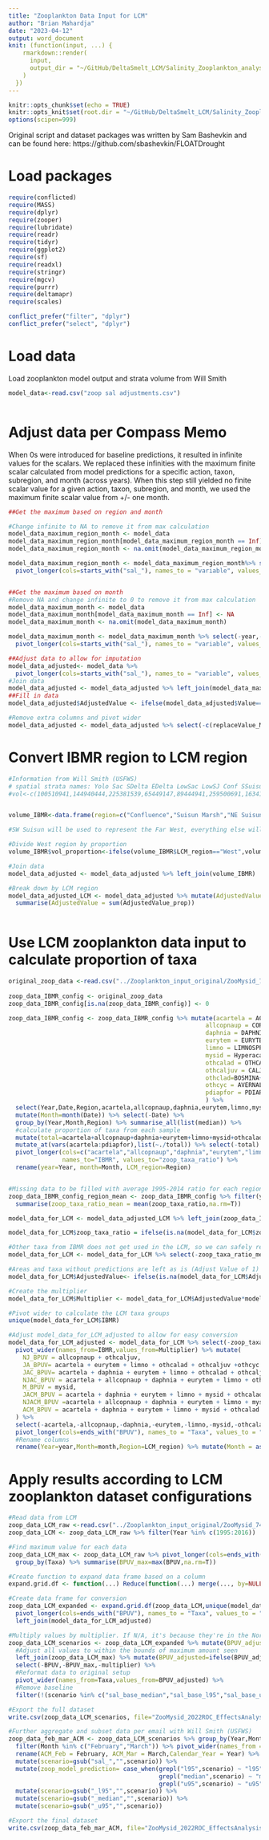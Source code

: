 ```yaml
---
title: "Zooplankton Data Input for LCM"
author: "Brian Mahardja"
date: "2023-04-12"
output: word_document
knit: (function(input, ...) {
    rmarkdown::render(
      input,
      output_dir = "~/GitHub/DeltaSmelt_LCM/Salinity_Zooplankton_analysis"
    )
  })
---
```


```r
knitr::opts_chunk$set(echo = TRUE)
knitr::opts_knit$set(root.dir = "~/GitHub/DeltaSmelt_LCM/Salinity_Zooplankton_analysis")
options(scipen=999)
```

Original script and dataset packages was written by Sam Bashevkin and can be found here: https://github.com/sbashevkin/FLOATDrought

# Load packages

```r
require(conflicted)
require(MASS)
require(dplyr)
require(zooper)
require(lubridate)
require(readr)
require(tidyr)
require(ggplot2)
require(sf)
require(readxl)
require(stringr)
require(mgcv)
require(purrr)
require(deltamapr)
require(scales)

conflict_prefer("filter", "dplyr")
conflict_prefer("select", "dplyr")
```

# Load data

Load zooplankton model output and strata volume from Will Smith

```r
model_data<-read.csv("zoop sal adjustments.csv")



```

# Adjust data per Compass Memo

When 0s were introduced for baseline predictions, it resulted in infinite values for the scalars. We replaced these infinities with the maximum finite scalar calculated from model predictions for a specific action, taxon, subregion, and month (across years). When this step still yielded no finite scalar value for a given action, taxon, subregion, and month, we used the maximum finite scalar value from +/- one month.

```r

##Get the maximum based on region and month

#Change infinite to NA to remove it from max calculation
model_data_maximum_region_month <- model_data
model_data_maximum_region_month[model_data_maximum_region_month == Inf] <- NA
model_data_maximum_region_month <- na.omit(model_data_maximum_region_month) 

model_data_maximum_region_month <- model_data_maximum_region_month%>% select(-year) %>% group_by(region,month,IBMR) %>% summarise_all(max) %>%
  pivot_longer(cols=starts_with("sal_"), names_to = "variable", values_to = "replaceValue_Region_Month")


##Get the maximum based on month
#Remove NA and change infinite to 0 to remove it from max calculation
model_data_maximum_month <- model_data
model_data_maximum_month[model_data_maximum_month == Inf] <- NA
model_data_maximum_month <- na.omit(model_data_maximum_month) 

model_data_maximum_month <- model_data_maximum_month %>% select(-year,-region) %>% group_by(month,IBMR) %>% summarise_all(max) %>%
  pivot_longer(cols=starts_with("sal_"), names_to = "variable", values_to = "replaceValue_Month")

##Adjust data to allow for imputation
model_data_adjusted<- model_data %>%
  pivot_longer(cols=starts_with("sal_"), names_to = "variable", values_to = "Value")
#Join data
model_data_adjusted <- model_data_adjusted %>% left_join(model_data_maximum_region_month) %>% left_join(model_data_maximum_month)
##Fill in data
model_data_adjusted$AdjustedValue <- ifelse(model_data_adjusted$Value==Inf,ifelse(is.na(model_data_adjusted$replaceValue_Region_Month),model_data_adjusted$replaceValue_Month,model_data_adjusted$replaceValue_Region_Month),model_data_adjusted$Value)

#Remove extra columns and pivot wider
model_data_adjusted <- model_data_adjusted %>% select(-c(replaceValue_Month,replaceValue_Region_Month,Value)) %>% rename(scenario = variable)

```
# Convert IBMR region to LCM region

```r

#Information from Will Smith (USFWS)
# spatial strata names: Yolo Sac SDelta EDelta LowSac LowSJ Conf SSuisunE NSuisunE Marsh SSuisunW NSuisunW
#vol<-c(100510941,144940444,225381539,65449147,89444941,259500691,163419100,153797952,76796487,121672916,107178813,184941122) # DSM2 volumes


volume_IBMR<-data.frame(region=c("Confluence","Suisun Marsh","NE Suisun","SE Suisun","NW Suisun","SW Suisun"),volume=c(163419100,121672916,76796487,153797952,184941122,107178813),LCM_region=c("West","West","West","West","West","Far West"))

#SW Suisun will be used to represent the Far West, everything else will represent West region

#Divide West region by proportion
volume_IBMR$vol_proportion<-ifelse(volume_IBMR$LCM_region=="West",volume_IBMR$volume/(163419100+121672916+76796487+153797952+184941122),1)

#Join data
model_data_adjusted <- model_data_adjusted %>% left_join(volume_IBMR)

#Break down by LCM region
model_data_adjusted_LCM <- model_data_adjusted %>% mutate(AdjustedValue_prop = AdjustedValue*vol_proportion) %>% group_by(year, month, LCM_region, scenario, IBMR) %>% 
  summarise(AdjustedValue = sum(AdjustedValue_prop))
  
```



# Use LCM zooplankton data input to calculate proportion of taxa

```r
original_zoop_data <-read.csv("../Zooplankton_input_original/ZooMysid_74_19_df.csv")
  
zoop_data_IBMR_config <- original_zoop_data
zoop_data_IBMR_config[is.na(zoop_data_IBMR_config)] <- 0

zoop_data_IBMR_config <- zoop_data_IBMR_config %>% mutate(acartela = ACARTELA,
                                                       allcopnaup = COPNAUP+OTHCOPNAUP+EURYNAUP+SINONAUP+PDIAPNAUP,
                                                       daphnia = DAPHNIA,
                                                       eurytem = EURYTEM,
                                                       limno = LIMNOSPP+LIMNOSINE+LIMNOTET,
                                                       mysid = Hyperacanthomysis.longirostris+Neomysis.mercedis,
                                                       othcalad = OTHCALAD+SINOCAL,
                                                       othcaljuv = CALJUV+OTHCALJUV+EURYJUV+SINOCALJUV+PDIAPJUV+ASINEJUV+ACARJUV+DIAPTJUV+TORTJUV,
                                                       othclad=BOSMINA+DIAPHAN+OTHCLADO,
                                                       othcyc = AVERNAL,
                                                       pdiapfor = PDIAPFOR
                                                       ) %>% 
  select(Year,Date,Region,acartela,allcopnaup,daphnia,eurytem,limno,mysid,othcalad,othcaljuv,othclad,othcyc,pdiapfor) %>%
  mutate(Month=month(Date)) %>% select(-Date) %>%
  group_by(Year,Month,Region) %>% summarise_all(list(median)) %>%
  #calculate proportion of taxa from each sample
  mutate(total=acartela+allcopnaup+daphnia+eurytem+limno+mysid+othcalad+othcaljuv+othclad+othcyc+pdiapfor) %>%
  mutate_at(vars(acartela:pdiapfor),list(~./total)) %>% select(-total) %>%
  pivot_longer(cols=c("acartela","allcopnaup","daphnia","eurytem","limno","mysid","othcalad","othcaljuv","othclad","othcyc","pdiapfor"),
               names_to="IBMR", values_to="zoop_taxa_ratio") %>%
  rename(year=Year, month=Month, LCM_region=Region)


#Missing data to be filled with average 1995-2014 ratio for each region
zoop_data_IBMR_config_region_mean <- zoop_data_IBMR_config %>% filter(year %in% c(1995:2014)) %>% group_by(LCM_region, IBMR) %>% 
  summarise(zoop_taxa_ratio_mean = mean(zoop_taxa_ratio,na.rm=T))

model_data_for_LCM <- model_data_adjusted_LCM %>% left_join(zoop_data_IBMR_config) %>% left_join(zoop_data_IBMR_config_region_mean)

model_data_for_LCM$zoop_taxa_ratio = ifelse(is.na(model_data_for_LCM$zoop_taxa_ratio),model_data_for_LCM$zoop_taxa_ratio_mean,model_data_for_LCM$zoop_taxa_ratio)

#Other taxa from IBMR does not get used in the LCM, so we can safely remove it
model_data_for_LCM <- model_data_for_LCM %>% select(-zoop_taxa_ratio_mean) %>% filter(IBMR!="other")

#Areas and taxa without predictions are left as is (Adjust Value of 1)
model_data_for_LCM$AdjustedValue<- ifelse(is.na(model_data_for_LCM$AdjustedValue),1,model_data_for_LCM$AdjustedValue)

#Create the multiplier
model_data_for_LCM$Multiplier <- model_data_for_LCM$AdjustedValue*model_data_for_LCM$zoop_taxa_ratio

#Pivot wider to calculate the LCM taxa groups
unique(model_data_for_LCM$IBMR)

#Adjust model_data_for_LCM_adjusted to allow for easy conversion
model_data_for_LCM_adjusted <- model_data_for_LCM %>% select(-zoop_taxa_ratio,-AdjustedValue) %>%
  pivot_wider(names_from=IBMR,values_from=Multiplier) %>% mutate(
    NJ_BPUV = allcopnaup + othcaljuv,
    JA_BPUV= acartela + eurytem + limno + othcalad + othcaljuv +othcyc + pdiapfor,
    JAC_BPUV= acartela + daphnia + eurytem + limno + othcalad + othcaljuv + othclad +othcyc + pdiapfor,
    NJAC_BPUV = acartela + allcopnaup + daphnia + eurytem + limno + othcalad + othcaljuv + othclad +othcyc + pdiapfor,
    M_BPUV = mysid,
    JACM_BPUV = acartela + daphnia + eurytem + limno + mysid + othcalad + othcaljuv + othclad +othcyc + pdiapfor,
    NJACM_BPUV =acartela + allcopnaup + daphnia + eurytem + limno + mysid + othcalad + othcaljuv + othclad +othcyc + pdiapfor,
    ACM_BPUV = acartela + daphnia + eurytem + limno + mysid + othcalad + othcaljuv + othclad +othcyc + pdiapfor,
  ) %>%
  select(-acartela,-allcopnaup,-daphnia,-eurytem,-limno,-mysid,-othcalad,-othcaljuv,-othclad,-othcyc,-pdiapfor) %>%
  pivot_longer(cols=ends_with("BPUV"), names_to = "Taxa", values_to = "multiplier") %>% 
  #Rename columns
  rename(Year=year,Month=month,Region=LCM_region) %>% mutate(Month = as.character(month(Month, label = TRUE, abbr = FALSE)))


```

# Apply results according to LCM zooplankton dataset configurations

```r
#Read data from LCM
zoop_data_LCM_raw <-read.csv("../Zooplankton_input_original/ZooMysid_74_19_df_median.csv") 
zoop_data_LCM <- zoop_data_LCM_raw %>% filter(Year %in% c(1995:2016))

#Find maximum value for each data
zoop_data_LCM_max <- zoop_data_LCM_raw %>% pivot_longer(cols=ends_with("BPUV"), names_to = "Taxa", values_to = "BPUV") %>%
  group_by(Taxa) %>% summarise(BPUV_max=max(BPUV,na.rm=T))

#Create function to expand data frame based on a column
expand.grid.df <- function(...) Reduce(function(...) merge(..., by=NULL), list(...))

#Create data frame for conversion
zoop_data_LCM_expanded <- expand.grid.df(zoop_data_LCM,unique(model_data_for_LCM_adjusted$scenario)) %>% rename(scenario=y) %>%
  pivot_longer(cols=ends_with("BPUV"), names_to = "Taxa", values_to = "BPUV") %>%
  left_join(model_data_for_LCM_adjusted)

#Multiply values by multiplier. If N/A, it's because they're in the North and South regions, which should remain unaffected.
zoop_data_LCM_scenarios <- zoop_data_LCM_expanded %>% mutate(BPUV_adjusted= ifelse(is.na(multiplier),BPUV,BPUV*multiplier)) %>%
  #Adjust all values to within the bounds of maximum amount seen
  left_join(zoop_data_LCM_max) %>% mutate(BPUV_adjusted=ifelse(BPUV_adjusted>BPUV_max, BPUV_max, BPUV_adjusted)) %>%
  select(-BPUV,-BPUV_max,-multiplier) %>%
  #Reformat data to original setup
  pivot_wider(names_from=Taxa,values_from=BPUV_adjusted) %>%
  #Remove baseline
  filter(!(scenario %in% c("sal_base_median","sal_base_l95","sal_base_u95")))

#Export the full dataset
write.csv(zoop_data_LCM_scenarios, file="ZooMysid_2022ROC_EffectsAnalysis_df_median.csv", row.names=F)

#Further aggregate and subset data per email with Will Smith (USFWS)
zoop_data_feb_mar_ACM <- zoop_data_LCM_scenarios %>% group_by(Year,Month,scenario) %>% summarise(ACM_BPUV=mean(ACM_BPUV)) %>%
  filter(Month %in% c("February","March")) %>% pivot_wider(names_from = Month, values_from = ACM_BPUV) %>%
  rename(ACM_Feb = February, ACM_Mar = March,Calendar_Year = Year) %>%
  mutate(scenario=gsub("sal_","",scenario)) %>%
  mutate(zoop_model_prediction= case_when(grepl("l95",scenario) ~ "l95",
                                          grepl("median",scenario) ~ "median",
                                          grepl("u95",scenario) ~ "u95")) %>%
  mutate(scenario=gsub("_l95","",scenario)) %>%
  mutate(scenario=gsub("_median","",scenario)) %>%
  mutate(scenario=gsub("_u95","",scenario)) 

#Export the final dataset
write.csv(zoop_data_feb_mar_ACM, file="ZooMysid_2022ROC_EffectsAnalysis_Feb_Mar_ACM.csv", row.names=F)

```

